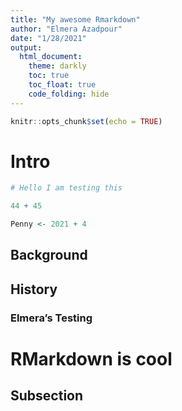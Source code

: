 ```yaml
---
title: "My awesome Rmarkdown"
author: "Elmera Azadpour"
date: "1/28/2021"
output: 
  html_document: 
    theme: darkly
    toc: true
    toc_float: true
    code_folding: hide
---
```


```r
knitr::opts_chunk$set(echo = TRUE)
```

# Intro {.tabset}

```r
# Hello I am testing this 

44 + 45

Penny <- 2021 + 4
```


## Background

## History

### Elmera's Testing

# RMarkdown is cool

## Subsection

